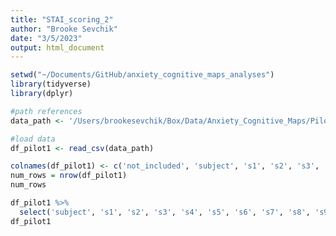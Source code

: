 ```yaml
---
title: "STAI_scoring_2"
author: "Brooke Sevchik"
date: "3/5/2023"
output: html_document
---
```


```r
setwd("~/Documents/GitHub/anxiety_cognitive_maps_analyses")
library(tidyverse)
library(dplyr)
```

```r
#path references
data_path <- '/Users/brookesevchik/Box/Data/Anxiety_Cognitive_Maps/Pilot1/STAIscores.csv'

#load data
df_pilot1 <- read_csv(data_path)
```

```r
colnames(df_pilot1) <- c('not_included', 'subject', 's1', 's2', 's3', 's4', 's5', 's6', 's7', 's8', 's9', 's10', 's11', 's12', 's13', 's14', 's15', 's16', 's17', 's18', 's19', 's20')
num_rows = nrow(df_pilot1)
num_rows
```

```r
df_pilot1 %>%
  select('subject', 's1', 's2', 's3', 's4', 's5', 's6', 's7', 's8', 's9', 's10', 's11', 's12', 's13', 's14', 's15', 's16', 's17', 's18', 's19', 's20')
df_pilot1
```






